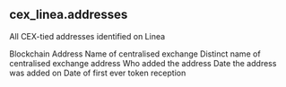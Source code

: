 ## cex_linea.addresses 
All CEX-tied addresses identified on Linea

<ParamField path="blockchain">
Blockchain
</ParamField>
<ParamField path="address">
Address
</ParamField>
<ParamField path="cex_name">
Name of centralised exchange
</ParamField>
<ParamField path="distinct_name">
Distinct name of centralised exchange address
</ParamField>
<ParamField path="added_by">
Who added the address
</ParamField>
<ParamField path="added_date">
Date the address was added on
</ParamField>
<ParamField path="first_used">
Date of first ever token reception
</ParamField>
